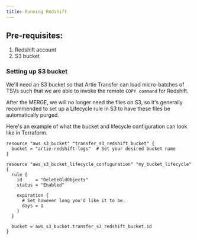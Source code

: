 ```yaml
---
title: Running Redshift
---
```


## Pre-requisites:

1. Redshift account
2. S3 bucket

### Setting up S3 bucket

We'll need an S3 bucket so that Artie Transfer can load micro-batches of TSVs such that we are able to invoke the remote `COPY command` for Redshift.

After the MERGE, we will no longer need the files on S3, so it's generally recommended to set up a Lifecycle rule in S3 to have these files be automatically purged.

Here's an example of what the bucket and lifecycle configuration can look like in Terraform.

```hcl
resource "aws_s3_bucket" "transfer_s3_redshift_bucket" {
  bucket = "artie-redshift-logs"  # Set your desired bucket name
}

resource "aws_s3_bucket_lifecycle_configuration" "my_bucket_lifecycle" {
  rule {
    id     = "DeleteOldObjects"
    status = "Enabled"

    expiration {
      # Set however long you'd like it to be.
      days = 1 
    }
  }

  bucket = aws_s3_bucket.transfer_s3_redshift_bucket.id
}
```

